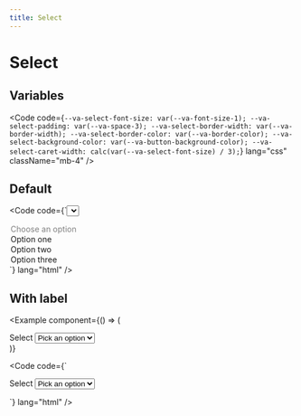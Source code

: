 ```yaml
---
title: Select
---
```



# Select

## Variables

<Code
  code={`--va-select-font-size: var(--va-font-size-1);
--va-select-padding: var(--va-space-3);
--va-select-border-width: var(--va-border-width);
--va-select-border-color: var(--va-border-color);
--va-select-background-color: var(--va-button-background-color);
--va-select-caret-width: calc(var(--va-select-font-size) / 3);`}
  lang="css"
  className="mb-4"
/>

## Default

<Example component={Component}>

<Code
  code={`<select class="va-select">
  <option disabled selected>
    Choose an option
  </option>
  <option value="one">Option one</option>
  <option value="two">Option two</option>
  <option value="three">Option three</option>
</select>`}
  lang="html"
/>

</Example>

## With label

<Example
  component={() => (
    <div class="va-select-group">
      <label>Select</label>
      <select class="va-select">
        <option disabled selected>
          Pick an option
        </option>
        <option value="one">Option one</option>
        <option value="two">Option two</option>
        <option value="three">Option three</option>
      </select>
    </div>
  )}
>

<Code
  code={` <div class="va-select-group">
  <label>Select</label>
  <select class="va-select">
    <option disabled selected>
      Pick an option
    </option>
    <option value="one">Option one</option>
    <option value="two">Option two</option>
    <option value="three">Option three</option>
  </select>
</div>`}
  lang="html"
/>

</Example>
